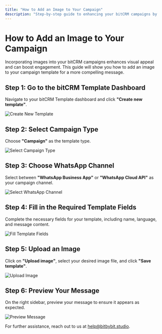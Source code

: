 ```yaml
---
title: "How to Add an Image to Your Campaign"
description: "Step-by-step guide to enhancing your bitCRM campaigns by adding visually appealing images to your templates."
---
```



# How to Add an Image to Your Campaign

Incorporating images into your bitCRM campaigns enhances visual appeal and can boost engagement. This guide will show you how to add an image to your campaign template for a more compelling message.

## Step 1: Go to the bitCRM Template Dashboard

Navigate to your bitCRM Template dashboard and click **"Create new template"**.

<img
  src="/images/create-new-template.png"
  alt="Create New Template"
  className="rounded-lg"
/>

## Step 2: Select Campaign Type

Choose **"Campaign"** as the template type.

<img
  src="/images/select-campaign-type.png"
  alt="Select Campaign Type"
  className="rounded-lg"
/>

## Step 3: Choose WhatsApp Channel

Select between **"WhatsApp Business App"** or **"WhatsApp Cloud API"** as your campaign channel.

<img
  src="/images/select-whatsapp-channel.png"
  alt="Select WhatsApp Channel"
  className="rounded-lg"
/>

## Step 4: Fill in the Required Template Fields

Complete the necessary fields for your template, including name, language, and message content.

<img
  src="/images/fill-template-fields.png"
  alt="Fill Template Fields"
  className="rounded-lg"
/>

## Step 5: Upload an Image

Click on **"Upload image"**, select your desired image file, and click **"Save template"**.

<img src="/images/upload-image.png" alt="Upload Image" className="rounded-lg" />

## Step 6: Preview Your Message

On the right sidebar, preview your message to ensure it appears as expected.

<img
  src="/images/preview-message.png"
  alt="Preview Message"
  className="rounded-lg"
/>

For further assistance, reach out to us at [help@bitbybit.studio](mailto:help@bitbybit.studio).
